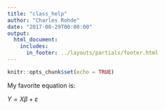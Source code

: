 ```yaml
---
title: "class_help"
author: "Charles Rohde"
date: "2017-08-29T00:00:00"
output: 
  html_document:
    includes:
      in_footer: ../layouts/partials/footer.html
---
```


```r
knitr::opts_chunk$set(echo = TRUE)
```

My favorite equation is:

$Y = X \beta + \varepsilon$